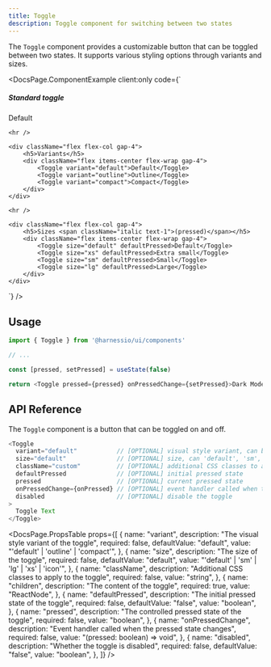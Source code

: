 ```yaml
---
title: Toggle
description: Toggle component for switching between two states
---
```


The `Toggle` component provides a customizable button that can be toggled between two states. It supports various styling options through variants and sizes.


<DocsPage.ComponentExample
  client:only
  code={`<div className="flex flex-col gap-8">
    <div>
        <h5>Standard toggle</h5>
        <Toggle>Default</Toggle>
    </div>

    <hr />

    <div className="flex flex-col gap-4">
        <h5>Variants</h5>
        <div className="flex items-center flex-wrap gap-4">
            <Toggle variant="default">Default</Toggle>
            <Toggle variant="outline">Outline</Toggle>
            <Toggle variant="compact">Compact</Toggle>
        </div>
    </div>

    <hr />

    <div className="flex flex-col gap-4">
        <h5>Sizes <span className="italic text-1">(pressed)</span></h5>
        <div className="flex items-center flex-wrap gap-4">
            <Toggle size="default" defaultPressed>Default</Toggle>
            <Toggle size="xs" defaultPressed>Extra small</Toggle>
            <Toggle size="sm" defaultPressed>Small</Toggle>
            <Toggle size="lg" defaultPressed>Large</Toggle>
        </div>
    </div>

</div>`}
/>

## Usage

```typescript jsx
import { Toggle } from '@harnessio/ui/components'

// ...

const [pressed, setPressed] = useState(false)

return <Toggle pressed={pressed} onPressedChange={setPressed}>Dark Mode</Toggle>
```

## API Reference

The `Toggle` component is a button that can be toggled on and off.

```typescript jsx
<Toggle
  variant="default"           // [OPTIONAL] visual style variant, can be 'default', 'outline', 'compact'
  size="default"              // [OPTIONAL] size, can 'default', 'sm', 'lg', 'xs', 'icon'
  className="custom"          // [OPTIONAL] additional CSS classes to apply
  defaultPressed              // [OPTIONAL] initial pressed state
  pressed                     // [OPTIONAL] current pressed state
  onPressedChange={onPressed} // [OPTIONAL] event handler called when the pressed state changes
  disabled                    // [OPTIONAL] disable the toggle
>
  Toggle Text
</Toggle>
```

<DocsPage.PropsTable
  props={[
    {
      name: "variant",
      description: "The visual style variant of the toggle",
      required: false,
      defaultValue: "default",
      value: "'default' | 'outline' | 'compact'",
    },
    {
      name: "size",
      description: "The size of the toggle",
      required: false,
      defaultValue: "default",
      value: "'default' | 'sm' | 'lg' | 'xs' | 'icon'",
    },
    {
      name: "className",
      description: "Additional CSS classes to apply to the toggle",
      required: false,
      value: "string",
    },
    {
      name: "children",
      description: "The content of the toggle",
      required: true,
      value: "ReactNode",
    },
    {
      name: "defaultPressed",
      description: "The initial pressed state of the toggle",
      required: false,
      defaultValue: "false",
      value: "boolean",
    },
    {
      name: "pressed",
      description: "The controlled pressed state of the toggle",
      required: false,
      value: "boolean",
    },
    {
      name: "onPressedChange",
      description: "Event handler called when the pressed state changes",
      required: false,
      value: "(pressed: boolean) => void",
    },
    {
      name: "disabled",
      description: "Whether the toggle is disabled",
      required: false,
      defaultValue: "false",
      value: "boolean",
    },
  ]}
/>
